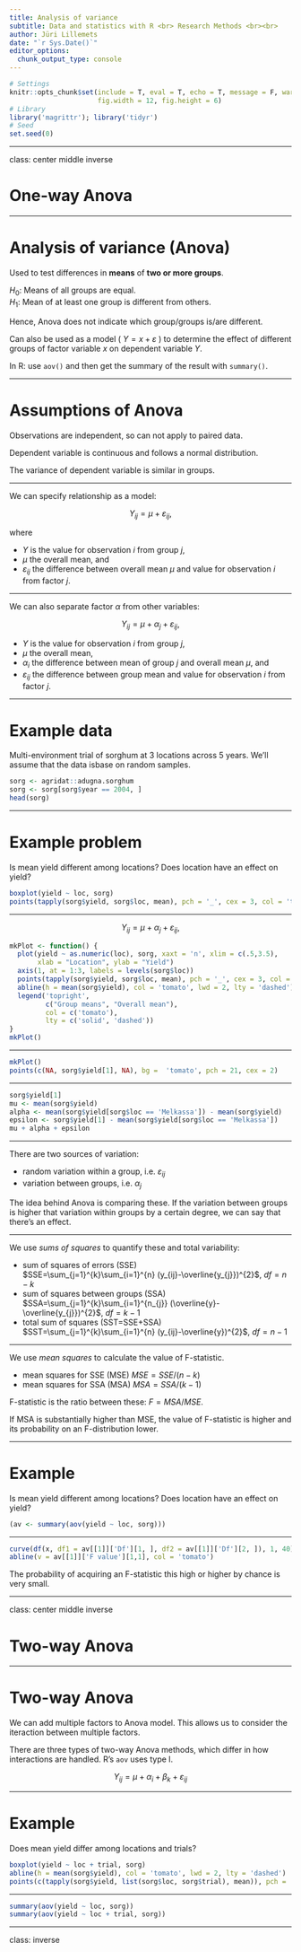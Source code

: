 ```yaml
---
title: Analysis of variance
subtitle: Data and statistics with R <br> Research Methods <br><br>
author: Jüri Lillemets
date: "`r Sys.Date()`"
editor_options: 
  chunk_output_type: console
---
```


```r
# Settings
knitr::opts_chunk$set(include = T, eval = T, echo = T, message = F, warning = T, error = T, 
                      fig.width = 12, fig.height = 6)
# Library
library('magrittr'); library('tidyr')
# Seed
set.seed(0)
```

---

class: center middle inverse

# One-way Anova

---

# Analysis of variance (Anova)

Used to test differences in **means** of **two or more groups**.

$H_{0}$: Means of all groups are equal.   
$H_{1}$: Mean of at least one group is different from others.

Hence, Anova does not indicate which group/groups is/are different.

Can also be used as a model ( $Y=x+\varepsilon$ ) to determine the effect of different groups of factor variable $x$ on dependent variable $Y$.

In R: use `aov()` and then get the summary of the result with `summary()`.

---

# Assumptions of Anova

Observations are independent, so can not apply to paired data.

Dependent variable is continuous and follows a normal distribution.

The variance of dependent variable is similar in groups.

---

We can specify relationship as a model:

$$Y_{ij}=\mu+\varepsilon_{ij},$$ 

where 

- $Y$ is the value for observation $i$ from group $j$, 
- $\mu$ the overall mean, and 
- $\varepsilon_{ij}$ the difference between overall mean $\mu$ and value for observation $i$ from factor $j$.

---

We can also separate factor $\alpha$ from other variables:

$$Y_{ij}=\mu+\alpha_{j}+\varepsilon_{ij},$$

- $Y$ is the value for observation $i$ from group $j$, 
- $\mu$ the overall mean, 
- $\alpha_{i}$ the difference between mean of group $j$ and overall mean $\mu$, and 
- $\varepsilon_{ij}$ the difference between group mean and value for observation $i$ from factor $j$.

---

# Example data

Multi-environment trial of sorghum at 3 locations across 5 years. We'll assume that the data isbase on random samples.

```r
sorg <- agridat::adugna.sorghum
sorg <- sorg[sorg$year == 2004, ]
head(sorg)
```

---

# Example problem

Is mean yield different among locations? Does location have an effect on yield?

```r
boxplot(yield ~ loc, sorg)
points(tapply(sorg$yield, sorg$loc, mean), pch = '_', cex = 3, col = 'tomato')
```

---

$$Y_{ij}=\mu+\alpha_{j}+\varepsilon_{ij},$$


```r
mkPlot <- function() {
  plot(yield ~ as.numeric(loc), sorg, xaxt = 'n', xlim = c(.5,3.5), 
       xlab = "Location", ylab = "Yield")
  axis(1, at = 1:3, labels = levels(sorg$loc))
  points(tapply(sorg$yield, sorg$loc, mean), pch = '_', cex = 3, col = 'tomato')
  abline(h = mean(sorg$yield), col = 'tomato', lwd = 2, lty = 'dashed')
  legend('topright', 
         c("Group means", "Overall mean"), 
         col = c('tomato'), 
         lty = c('solid', 'dashed'))
}
mkPlot()
```

---

```r
mkPlot()
points(c(NA, sorg$yield[1], NA), bg =  'tomato', pch = 21, cex = 2)
```

---

```r
sorg$yield[1]
mu <- mean(sorg$yield)
alpha <- mean(sorg$yield[sorg$loc == 'Melkassa']) - mean(sorg$yield)
epsilon <- sorg$yield[1] - mean(sorg$yield[sorg$loc == 'Melkassa'])
mu + alpha + epsilon
```

---

There are two sources of variation: 

- random variation within a group, i.e. $\varepsilon_{ij}$
- variation between groups, i.e. $\alpha_{j}$

The idea behind Anova is comparing these. If the variation between groups is higher that variation within groups by a certain degree, we can say that there's an effect.

---

We use *sums of squares* to quantify these and total variability:

- sum of squares of errors (SSE)  
    $SSE=\sum_{j=1}^{k}\sum_{i=1}^{n} (y_{ij}-\overline{y_{j}})^{2}$, $df = n-k$
- sum of squares between groups (SSA)  
    $SSA=\sum_{j=1}^{k}\sum_{i=1}^{n_{j}} (\overline{y}-\overline{y_{j}})^{2}$, $df = k - 1$
- total sum of squares (SST=SSE+SSA)  
    $SST=\sum_{j=1}^{k}\sum_{i=1}^{n} (y_{ij}-\overline{y})^{2}$, $df = n-1$

---

We use *mean squares* to calculate the value of F-statistic.

- mean squares for SSE (MSE)
    $MSE = SSE / (n - k)$
- mean squares for SSA (MSA)
    $MSA = SSA / (k - 1)$
    
F-statistic is the ratio between these: $F = MSA / MSE$. 

If MSA is substantially higher than MSE, the value of F-statistic is higher and its probability on an F-distribution lower.

---

# Example

Is mean yield different among locations? Does location have an effect on yield?

```r
(av <- summary(aov(yield ~ loc, sorg)))
```

---

``` r
curve(df(x, df1 = av[[1]]['Df'][1, ], df2 = av[[1]]['Df'][2, ]), 1, 40)
abline(v = av[[1]]['F value'][1,1], col = 'tomato')
```

The probability of acquiring an F-statistic this high or higher by chance is very small.

---

class: center middle inverse

# Two-way Anova

---

# Two-way Anova

We can add multiple factors to Anova model. This allows us to consider the iteraction between multiple factors.

There are three types of two-way Anova methods, which differ in how interactions are handled. R's `aov` uses type I. 

$$Y_{ij}=\mu+\alpha_{i}+\beta_{k}+\varepsilon_{ij}$$

---

# Example

Does mean yield differ among locations and trials?

```r
boxplot(yield ~ loc + trial, sorg)
abline(h = mean(sorg$yield), col = 'tomato', lwd = 2, lty = 'dashed')
points(c(tapply(sorg$yield, list(sorg$loc, sorg$trial), mean)), pch = '_', cex = 3, col = 'tomato')
```

---

``` r
summary(aov(yield ~ loc, sorg))
summary(aov(yield ~ loc + trial, sorg))
```

---

class: inverse